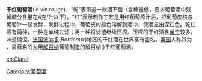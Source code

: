 {{unreferenced|time=2011-06-01T08:32:44+00:00}}
'''干红葡萄酒'''(le vin rouge)，“乾”表示这一款酒不甜（含糖量低，要求葡萄酒中残留糖分含量在4克/升以下）。"红"表示制作工艺是用红葡萄榨汁后，把葡萄皮核与葡萄汁一起发酵，发酵过程中，葡萄皮的颜色溶解到酒中，使酒显出深红色。乾红酒有两种，一种是单纯过滤；另一种将滤渣继续压榨。压榨的干红酒含[[单宁|单宁]]较多，味道偏涩。[[法国|法国]][[波尔多|波尔多]](''Bordeaux'')地区的干红酒在世界富有盛名，[[英国|英国]]人称其为 ''{{lang|en|Claret}}''，最著名的为用[[解百纳|解百纳]]葡萄制造的解百纳(''{{lang|en|Cabernet}}'')干红葡萄酒。

[[Category:葡萄酒|Category:葡萄酒]]

[[en:Claret|en:Claret]]